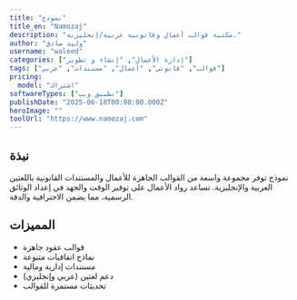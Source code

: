 ```yaml
---
title: "نموذج"
title_en: "Namozaj"
description: "مكتبة قوالب أعمال وقانونية عربية/إنجليزية."
author: "وليد صادق"
username: "waleed"
categories: ["إدارة الأعمال", "إنشاء و تطوير"]
tags: ["قوالب", "قانوني", "أعمال", "مستندات", "عربي"]
pricing:
  model: "اشتراك"
softwareTypes: ["تطبيق ويب"]
publishDate: "2025-06-18T00:00:00.000Z"
heroImage: ""
toolUrl: "https://www.namozaj.com"
---
```

## نبذة
نموذج توفر مجموعة واسعة من القوالب الجاهزة للأعمال والمستندات القانونية باللغتين العربية والإنجليزية. تساعد رواد الأعمال على توفير الوقت والجهد في إعداد الوثائق الرسمية، مما يضمن الاحترافية والدقة.

## المميزات
- قوالب عقود جاهزة
- نماذج اتفاقيات متنوعة
- مستندات إدارية ومالية
- دعم لغتين (عربي وإنجليزي)
- تحديثات مستمرة للقوالب
